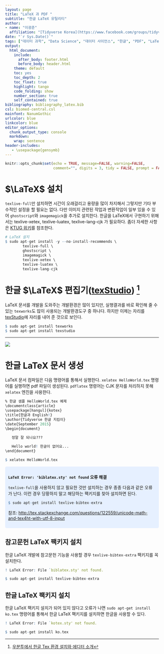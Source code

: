 ```yaml
---
layout: page
title: "LaTeX 과 PDF "
subtitle: "한글 LaTeX 유틸리티"
author:
- name: "이광춘"
  affiliation: "[Tidyverse Korea](https://www.facebook.com/groups/tidyverse/)"
date: "`r Sys.Date()`"
tags: ["데이터 과학", "Data Science", "데이터 사이언스", "한글", "PDF", "LaTeX", "작업흐름"]
output:
  html_document: 
    include:
      after_body: footer.html
      before_body: header.html
    theme: default
    toc: yes
    toc_depth: 2
    toc_float: true
    highlight: tango
    code_folding: show
    number_section: true
    self_contained: true
bibliography: bibliography_latex.bib
csl: biomed-central.csl
mainfont: NanumGothic
urlcolor: blue
linkcolor: blue
editor_options: 
  chunk_output_type: console
  markdown: 
    wrap: sentence
header-includes:
   - \usepackage{gensymb}
---
```


```r
knitr::opts_chunk$set(echo = TRUE, message=FALSE, warning=FALSE,
                      comment="", digits = 3, tidy = FALSE, prompt = FALSE, fig.align = 'center')
```


```{=html}
<style>
div.blue { background-color:#e6f0ff; border-radius: 5px; padding: 10px;}
</style>
```


# $\LaTeX$ 설치 {#latex-install-help}

`texlive-full`만 설치하면 시간이 오래걸리고 용량을 많이 차지해서 그렇지만 기타 부수적인 설정을 할 필요는 없다. 다만 이미지 관련된 작업과 변환작업이 일부 있을 수 있어 `ghostscript`와 `imagemagick`을 추가로 설치한다.
한글을 LaTeX에서 구현하기 위해서는 texlive-xetex, texlive-luatex, texlive-lang-cjk 가 필요하다. 좀더 자세한 사항은 [KTUG 위키](http://wiki.ktug.org/wiki/wiki.php/설치하기Linux/usermode)를 참조한다.

```r
# LaTeX 설치
$ sudo apt-get install -y --no-install-recommends \
		texlive-full \
		ghostscript \
		imagemagick \
		texlive-xetex \
		texlive-luatex \
		texlive-lang-cjk
```

# 한글 $\LaTeX$ 편집기([texStudio](https://www.texstudio.org/)) [^1]

[^1]: [우분투에서 한글 Tex 환경 설치와 에디터 소개](http://slayer95.tistory.com/28)

LaTeX 문서를 개발을 도와주는 개발환경은 많이 있지만, 실행결과를 바로 확인해 줄 수 있는 `texworks`도 많이 사용되는 개발환경도구 중 하나다. 하지만 이제는 자리를 [texStudio](https://www.texstudio.org/)에 자리를 내어 준 것으로 보인다.

```r
$ sudo apt-get install texworks
$ sudo apt-get install texstudio
```

---

![](fig/latex-hangul-example.png)

# 한글 LaTeX 문서 생성 {#latex-workflow}

LaTeX 문서 컴파일은 다음 명령어를 통해서 실행한다. `xelatex HelloWorld.tex` 명령어를 실행하면 pdf 파일이 생성된다. `pdflatex` 명령어는 CJK 문자를 처리하지 못해 `xelatex` 엔진을 사용한다.

```r
% 한글 샘플 HelloWorld.tex 예제 
\documentclass{article}
\usepackage[hangul]{kotex}
\title{한글과 English!}
\author{Tidyverse 한글 지킴이}
\date{September 2015}
\begin{document}

   정말 잘 되나요???
  
   Hello world! 한글이 없어요...
\end{document}
```

```r
$ xelatex HelloWorld.tex
```

::: {.blue}

**`LaTeX Error: 'biblatex.sty' not found` 오류 해결**


`texlive-full`을 사용하지 않고 필요한 것만 설치하는 경우 종종 다음과 같은 오류가 난다. 
이런 경우 당황하지 말고 해당하는 팩키지를 찾아 설치하면 된다.

```r
$ sudo apt-get install texlive-bibtex-extra
```

참조: [http://tex.stackexchange.com/questions/122559/unicode-math-and-tex4ht-with-utf-8-input](http://tex.stackexchange.com/questions/122559/unicode-math-and-tex4ht-with-utf-8-input)

:::

## 참고문헌 LaTeX 팩키지 설치 {#install-korean-bibtex}

한글 LaTeX 개발에 참고문헌 기능을 사용할 경우 `texlive-bibtex-extra` 팩키지를 꼭 설치한다.

```r
! LaTeX Error: File `biblatex.sty' not found.
```

```r
$ sudo apt-get install texlive-bibtex-extra 
```
 
## 한글 LaTeX 팩키지 설치 {#korean-pkg}

한글 LaTeX 팩키지 설치가 되어 있지 않다고 오류가 나면 `sudo apt-get install ko.tex` 명령어를 통해서 한글 LaTeX 팩키지를 설치하면 한글을 사용할 수 있다.

```r
! LaTeX Error: File `kotex.sty' not found.
```

```r
$ sudo apt-get install ko.tex
```




